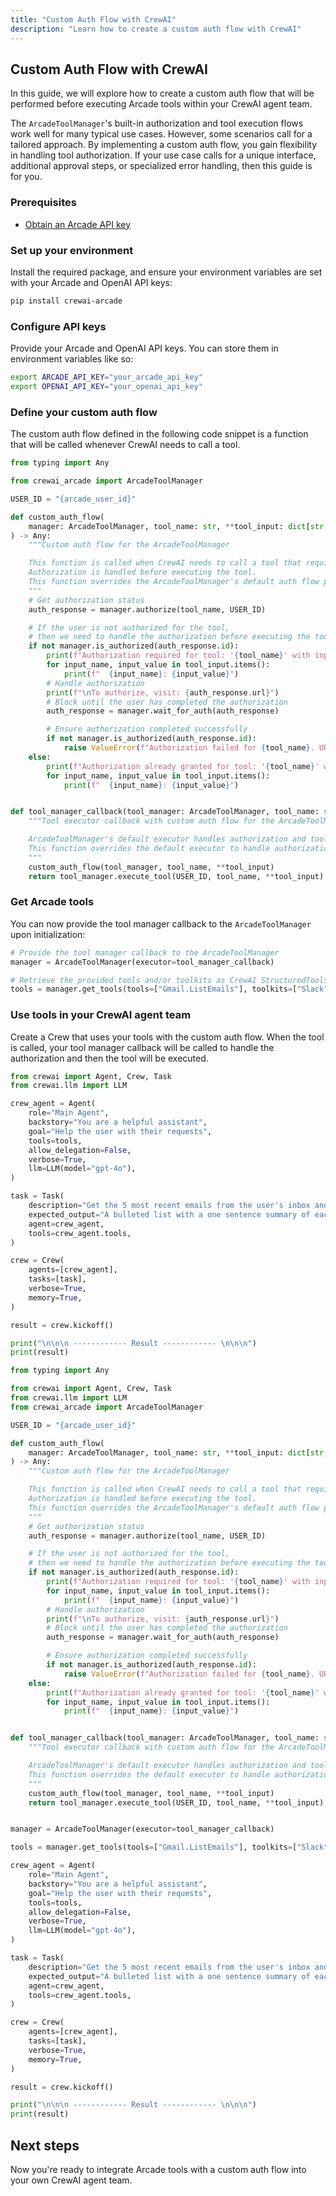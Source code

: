 ```yaml
---
title: "Custom Auth Flow with CrewAI"
description: "Learn how to create a custom auth flow with CrewAI"
---
```



## Custom Auth Flow with CrewAI

In this guide, we will explore how to create a custom auth flow that will be performed before executing Arcade tools within your CrewAI agent team.

The `ArcadeToolManager`'s built-in authorization and tool execution flows work well for many typical use cases. However, some scenarios call for a tailored approach. By implementing a custom auth flow, you gain flexibility in handling tool authorization. If your use case calls for a unique interface, additional approval steps, or specialized error handling, then this guide is for you.

<Steps>

### Prerequisites

- [Obtain an Arcade API key](/home/api-keys)

### Set up your environment

Install the required package, and ensure your environment variables are set with your Arcade and OpenAI API keys:

```bash
pip install crewai-arcade
```

### Configure API keys

Provide your Arcade and OpenAI API keys. You can store them in environment variables like so:

```bash
export ARCADE_API_KEY="your_arcade_api_key"
export OPENAI_API_KEY="your_openai_api_key"
```

### Define your custom auth flow

The custom auth flow defined in the following code snippet is a function that will be called whenever CrewAI needs to call a tool.

```python
from typing import Any

from crewai_arcade import ArcadeToolManager

USER_ID = "{arcade_user_id}"

def custom_auth_flow(
    manager: ArcadeToolManager, tool_name: str, **tool_input: dict[str, Any]
) -> Any:
    """Custom auth flow for the ArcadeToolManager

    This function is called when CrewAI needs to call a tool that requires authorization.
    Authorization is handled before executing the tool.
    This function overrides the ArcadeToolManager's default auth flow performed by ArcadeToolManager.authorize_tool
    """
    # Get authorization status
    auth_response = manager.authorize(tool_name, USER_ID)

    # If the user is not authorized for the tool,
    # then we need to handle the authorization before executing the tool
    if not manager.is_authorized(auth_response.id):
        print(f"Authorization required for tool: '{tool_name}' with inputs:")
        for input_name, input_value in tool_input.items():
            print(f"  {input_name}: {input_value}")
        # Handle authorization
        print(f"\nTo authorize, visit: {auth_response.url}")
        # Block until the user has completed the authorization
        auth_response = manager.wait_for_auth(auth_response)

        # Ensure authorization completed successfully
        if not manager.is_authorized(auth_response.id):
            raise ValueError(f"Authorization failed for {tool_name}. URL: {auth_response.url}")
    else:
        print(f"Authorization already granted for tool: '{tool_name}' with inputs:")
        for input_name, input_value in tool_input.items():
            print(f"  {input_name}: {input_value}")


def tool_manager_callback(tool_manager: ArcadeToolManager, tool_name: str, **tool_input: dict[str, Any]) -> Any:
    """Tool executor callback with custom auth flow for the ArcadeToolManager

    ArcadeToolManager's default executor handles authorization and tool execution.
    This function overrides the default executor to handle authorization in a custom way and then executes the tool.
    """
    custom_auth_flow(tool_manager, tool_name, **tool_input)
    return tool_manager.execute_tool(USER_ID, tool_name, **tool_input)
```

### Get Arcade tools

You can now provide the tool manager callback to the `ArcadeToolManager` upon initialization:

```python
# Provide the tool manager callback to the ArcadeToolManager
manager = ArcadeToolManager(executor=tool_manager_callback)

# Retrieve the provided tools and/or toolkits as CrewAI StructuredTools.
tools = manager.get_tools(tools=["Gmail.ListEmails"], toolkits=["Slack"])
```

### Use tools in your CrewAI agent team

Create a Crew that uses your tools with the custom auth flow. When the tool is called, your tool manager callback will be called to handle the authorization and then the tool will be executed.

```python
from crewai import Agent, Crew, Task
from crewai.llm import LLM

crew_agent = Agent(
    role="Main Agent",
    backstory="You are a helpful assistant",
    goal="Help the user with their requests",
    tools=tools,
    allow_delegation=False,
    verbose=True,
    llm=LLM(model="gpt-4o"),
)

task = Task(
    description="Get the 5 most recent emails from the user's inbox and summarize them and recommend a response for each.",
    expected_output="A bulleted list with a one sentence summary of each email and a recommended response to the email.",
    agent=crew_agent,
    tools=crew_agent.tools,
)

crew = Crew(
    agents=[crew_agent],
    tasks=[task],
    verbose=True,
    memory=True,
)

result = crew.kickoff()

print("\n\n\n ------------ Result ------------ \n\n\n")
print(result)
```

</Steps>

<ToggleContent showText="Click to view a full example" hideText="Hide example">

```python
from typing import Any

from crewai import Agent, Crew, Task
from crewai.llm import LLM
from crewai_arcade import ArcadeToolManager

USER_ID = "{arcade_user_id}"

def custom_auth_flow(
    manager: ArcadeToolManager, tool_name: str, **tool_input: dict[str, Any]
) -> Any:
    """Custom auth flow for the ArcadeToolManager

    This function is called when CrewAI needs to call a tool that requires authorization.
    Authorization is handled before executing the tool.
    This function overrides the ArcadeToolManager's default auth flow performed by ArcadeToolManager.authorize_tool
    """
    # Get authorization status
    auth_response = manager.authorize(tool_name, USER_ID)

    # If the user is not authorized for the tool,
    # then we need to handle the authorization before executing the tool
    if not manager.is_authorized(auth_response.id):
        print(f"Authorization required for tool: '{tool_name}' with inputs:")
        for input_name, input_value in tool_input.items():
            print(f"  {input_name}: {input_value}")
        # Handle authorization
        print(f"\nTo authorize, visit: {auth_response.url}")
        # Block until the user has completed the authorization
        auth_response = manager.wait_for_auth(auth_response)

        # Ensure authorization completed successfully
        if not manager.is_authorized(auth_response.id):
            raise ValueError(f"Authorization failed for {tool_name}. URL: {auth_response.url}")
    else:
        print(f"Authorization already granted for tool: '{tool_name}' with inputs:")
        for input_name, input_value in tool_input.items():
            print(f"  {input_name}: {input_value}")


def tool_manager_callback(tool_manager: ArcadeToolManager, tool_name: str, **tool_input: dict[str, Any]) -> Any:
    """Tool executor callback with custom auth flow for the ArcadeToolManager

    ArcadeToolManager's default executor handles authorization and tool execution.
    This function overrides the default executor to handle authorization in a custom way and then executes the tool.
    """
    custom_auth_flow(tool_manager, tool_name, **tool_input)
    return tool_manager.execute_tool(USER_ID, tool_name, **tool_input)


manager = ArcadeToolManager(executor=tool_manager_callback)

tools = manager.get_tools(tools=["Gmail.ListEmails"], toolkits=["Slack"])

crew_agent = Agent(
    role="Main Agent",
    backstory="You are a helpful assistant",
    goal="Help the user with their requests",
    tools=tools,
    allow_delegation=False,
    verbose=True,
    llm=LLM(model="gpt-4o"),
)

task = Task(
    description="Get the 5 most recent emails from the user's inbox and summarize them and recommend a response for each.",
    expected_output="A bulleted list with a one sentence summary of each email and a recommended response to the email.",
    agent=crew_agent,
    tools=crew_agent.tools,
)

crew = Crew(
    agents=[crew_agent],
    tasks=[task],
    verbose=True,
    memory=True,
)

result = crew.kickoff()

print("\n\n\n ------------ Result ------------ \n\n\n")
print(result)
```

</ToggleContent>

## Next steps

Now you're ready to integrate Arcade tools with a custom auth flow into your own CrewAI agent team.

